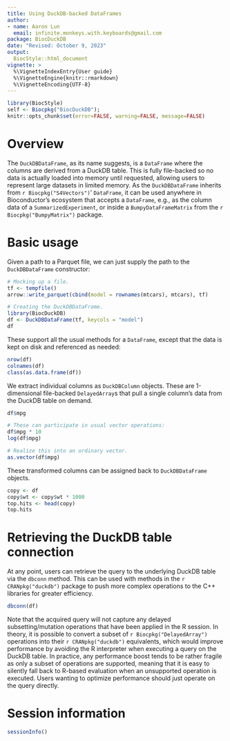 ```yaml
---
title: Using DuckDB-backed DataFrames
author:
- name: Aaron Lun
  email: infinite.monkeys.with.keyboards@gmail.com
package: BiocDuckDB
date: "Revised: October 9, 2023"
output:
  BiocStyle::html_document
vignette: >
  %\VignetteIndexEntry{User guide}
  %\VignetteEngine{knitr::rmarkdown}
  %\VignetteEncoding{UTF-8}
---
```



```r
library(BiocStyle)
self <- Biocpkg("BiocDuckDB");
knitr::opts_chunk$set(error=FALSE, warning=FALSE, message=FALSE)
```

# Overview

The `DuckDBDataFrame`, as its name suggests, is a `DataFrame` where the columns are derived from a DuckDB table.
This is fully file-backed so no data is actually loaded into memory until requested, allowing users to represent large datasets in limited memory.
As the `DuckDBDataFrame` inherits from `r Biocpkg("S4Vectors")`' `DataFrame`, it can be used anywhere in Bioconductor's ecosystem that accepts a `DataFrame`, 
e.g., as the column data of a `SummarizedExperiment`, or inside a `BumpyDataFrameMatrix` from the `r Biocpkg("BumpyMatrix")` package.

# Basic usage

Given a path to a Parquet file, we can just supply the path to the `DuckDBDataFrame` constructor:

```r
# Mocking up a file.
tf <- tempfile()
arrow::write_parquet(cbind(model = rownames(mtcars), mtcars), tf)

# Creating the DuckDBDataFrame.
library(BiocDuckDB)
df <- DuckDBDataFrame(tf, keycols = "model")
df
```

These support all the usual methods for a `DataFrame`, except that the data is kept on disk and referenced as needed:

```r
nrow(df)
colnames(df)
class(as.data.frame(df))
```

We extract individual columns as `DuckDBColumn` objects.
These are 1-dimensional file-backed `DelayedArray`s that pull a single column's data from the DuckDB table on demand.

```r
df$mpg

# These can participate in usual vector operations:
df$mpg * 10
log(df$mpg)

# Realize this into an ordinary vector.
as.vector(df$mpg)
```

These transformed columns can be assigned back to `DuckDBDataFrame` objects.

```r
copy <- df
copy$wt <- copy$wt * 1000
top.hits <- head(copy)
top.hits
```

# Retrieving the DuckDB table connection

At any point, users can retrieve the query to the underlying DuckDB table via the `dbconn` method.
This can be used with methods in the `r CRANpkg("duckdb")` package to push more complex operations to the C++ libraries for greater efficiency.

```r
dbconn(df)
```

Note that the acquired query will not capture any delayed subsetting/mutation operations that have been applied in the R session.
In theory, it is possible to convert a subset of `r Biocpkg("DelayedArray")` operations into their `r CRANpkg("duckdb")` equivalents,
which would improve performance by avoiding the R interpreter when executing a query on the DuckDB table.
In practice, any performance boost tends to be rather fragile as only a subset of operations are supported,
meaning that it is easy to silently fall back to R-based evaluation when an unsupported operation is executed.
Users wanting to optimize performance should just operate on the query directly.

# Session information {-}

```r
sessionInfo()
```
